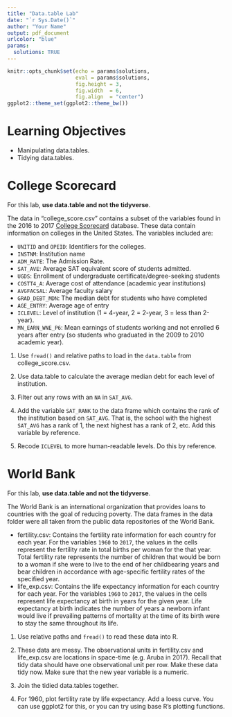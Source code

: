 ```yaml
---
title: "Data.table Lab"
date: "`r Sys.Date()`"
author: "Your Name"
output: pdf_document
urlcolor: "blue"
params: 
  solutions: TRUE
---
```


```r
knitr::opts_chunk$set(echo = params$solutions, 
                      eval = params$solutions,
                      fig.height = 3, 
                      fig.width  = 6,
                      fig.align  = "center")
ggplot2::theme_set(ggplot2::theme_bw())
```

# Learning Objectives

- Manipulating data.tables.
- Tidying data.tables.

# College Scorecard

For this lab, **use data.table and not the tidyverse**.

The data in "college_score.csv" contains a subset of the variables found in the
2016 to 2017 [College Scorecard](https://collegescorecard.ed.gov/data/)
database. These data contain information on colleges in the United States. 
The variables included are:

- `UNITID` and `OPEID`: Identifiers for the colleges.
- `INSTNM`: Institution name
- `ADM_RATE`: The Admission Rate.
- `SAT_AVE`: Average SAT equivalent score of students admitted.
- `UGDS`: Enrollment of undergraduate certificate/degree-seeking students
- `COSTT4_A`: Average cost of attendance (academic year institutions)
- `AVGFACSAL`: Average faculty salary
- `GRAD_DEBT_MDN`: The median debt for students who have completed
- `AGE_ENTRY`: Average age of entry
- `ICLEVEL`: Level of institution (1 = 4-year, 2 = 2-year, 3 = less than 2-year).
- `MN_EARN_WNE_P6`: Mean earnings of students working and not enrolled 6 years 
  after entry (so students who graduated in the 2009 to 2010 academic year).

1. Use `fread()` and relative paths to load in the `data.table` from 
   college_score.csv.
   
2. Use data.table to calculate the average median debt for each level of 
   institution.

3. Filter out any rows with an `NA` in `SAT_AVG`.
   
4. Add the variable `SAT_RANK` to the data frame which contains the rank
   of the institution based on `SAT_AVG`. That is, the school with the
   highest `SAT_AVG` has a rank of 1, the next highest has a rank of 2, etc.
   Add this variable by reference.
    
5. Recode `ICLEVEL` to more human-readable levels. Do this by reference. 

# World Bank

For this lab, **use data.table and not the tidyverse**.

The World Bank is an international organization that
provides loans to countries with the goal of reducing poverty. The 
data frames in the data folder were all taken from the public data 
repositories of the World Bank.

- fertility.csv: 
  Contains the fertility rate information for each country
  for each year. For the variables `1960` to `2017`, the values in the cells
  represent the fertility rate in total births per woman for the that year. 
  Total fertility rate represents the number of children 
  that would be born to a woman if she were to live to the end of her 
  childbearing years and bear children in accordance with age-specific 
  fertility rates of the specified year.
- life_exp.csv: 
  Contains the life expectancy information for each country 
  for each year. For the variables `1960` to `2017`, the values in the cells
  represent life expectancy at birth in years for the given year. 
  Life expectancy at birth indicates the number of years a newborn 
  infant would live if prevailing patterns of mortality at the time of its
  birth were to stay the same throughout its life.
  
1. Use relative paths and `fread()` to read these data into R.

2. These data are messy. The observational units in fertility.csv and life_exp.csv
   are locations in space-time (e.g. Aruba in 2017). Recall that tidy data
   should have one observational unit per row. Make these data tidy now.
   Make sure that the new year variable is a numeric.

3. Join the tidied data.tables together.
    
4. For 1960, plot fertility rate by life expectancy. Add a loess curve.
   You can use ggplot2 for this, or you can try using base R's plotting functions.
    





